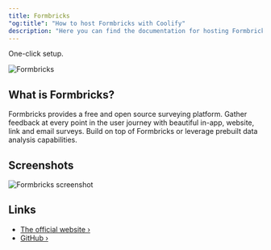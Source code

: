 ```yaml
---
title: Formbricks
"og:title": "How to host Formbricks with Coolify"
description: "Here you can find the documentation for hosting Formbricks with Coolify."
---
```


One-click setup.

![Formbricks](https://github.com/formbricks/formbricks/assets/72809645/0086704f-bee7-4d38-9cc8-fa42ee59e004)

## What is Formbricks?

Formbricks provides a free and open source surveying platform. Gather feedback at every point in the user journey with beautiful in-app, website, link and email surveys. Build on top of Formbricks or leverage prebuilt data analysis capabilities.

## Screenshots

![Formbricks screenshot](https://camo.githubusercontent.com/d66ab4c7e282af440ec47c73c5c730833eb9c75d3bbcd226bf33dcacd9d7014c/68747470733a2f2f6769746875622d70726f64756374696f6e2d757365722d61737365742d3632313064662e73332e616d617a6f6e6177732e636f6d2f3637353036352f3234393434313936372d63636238396561332d383262342d346266322d386432632d3532383732316563333133622e706e67)

## Links

- [The official website ›](https://formbricks.com/)
- [GitHub ›](https://github.com/formbricks/formbricks)
